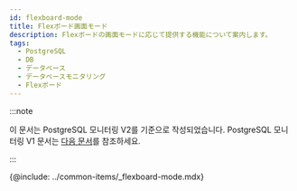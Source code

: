 ```yaml
---
id: flexboard-mode
title: Flexボード画面モード
description: Flexボードの画面モードに応じて提供する機能について案内します。
tags:
  - PostgreSQL
  - DB
  - データベース
  - データベースモニタリング
  - Flexボード
---
```


:::note

이 문서는 PostgreSQL 모니터링 V2를 기준으로 작성되었습니다. PostgreSQL 모니터링 V1 문서는 [다음 문서](../postgresql-v1/flexboard-mode)를 참조하세요.

:::

{@include: ../common-items/_flexboard-mode.mdx}
